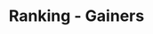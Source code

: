 ---
title: 'Ranking - Gainers'
openapi: '/en/api-reference/openapi-en.json GET /ranking/{chain}/{tokenAddress}/gainers'
---